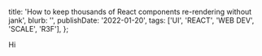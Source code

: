  title: 'How to keep thousands of React components re-rendering without jank',
  blurb: '',
  publishDate: '2022-01-20',
  tags: ['UI', 'REACT', 'WEB DEV', 'SCALE', 'R3F'],
};

Hi

